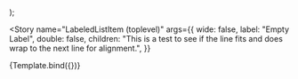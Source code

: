 


<!--👇 The title prop determines where your story goes in the story list -->

<Meta title="@cv/components/lists" component={LabeledListItemTopLevel} />

<!--👇 We create a “template” of how args map to rendering -->

  <PaperPreview wide={wide}>
    <LabeledListItemTopLevel {...args} />
  </PaperPreview>
);

<!-- 👇 The args you need here will depend on your component -->

<Story
  name="LabeledListItem (toplevel)"
  args={{
    wide: false,
    label: "Empty Label",
    double: false,
    children:
      "This is a test to see if the line fits and does wrap to the next line for alignment.",
  }}
>
  {Template.bind({})}
</Story>
